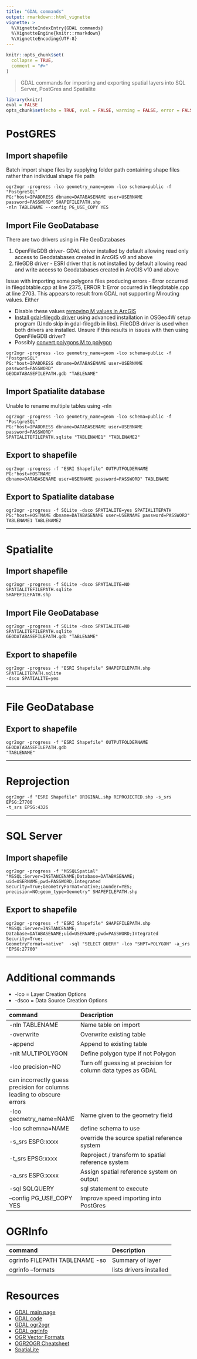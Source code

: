 ```yaml
---
title: "GDAL commands"
output: rmarkdown::html_vignette
vignette: >
  %\VignetteIndexEntry{GDAL commands}
  %\VignetteEngine{knitr::rmarkdown}
  %\VignetteEncoding{UTF-8}
---
```


```r
knitr::opts_chunk$set(
  collapse = TRUE,
  comment = "#>"
)
```

> GDAL commands for importing and exporting spatial layers into SQL Server, PostGres and Spatialite

```r
library(knitr)
eval = FALSE
opts_chunk$set(echo = TRUE, eval = FALSE, warning = FALSE, error = FALSE, comment = NA)
```

# PostGRES

## Import shapefile
Batch import shape files by supplying folder path containing shape files rather than individual shape file path
```
ogr2ogr -progress -lco geometry_name=geom -lco schema=public -f "PostgreSQL" 
PG:"host=IPADDRESS dbname=DATABASENAME user=USERNAME password=PASSWORD" SHAPEFILEPATH.shp 
-nln TABLENAME --config PG_USE_COPY YES
```

## Import File GeoDatabase
There are two drivers using in File GeoDatabases

1. OpenFileGDB driver- GDAL driver installed by default allowing read only access to Geodatabases created in ArcGIS v9 and above
1. fileGDB driver - ESRI driver that is not installed by default allowing read and write access to Geodatabases created in ArcGIS v10 and above

Issue with importing some polygons files producing errors - Error occurred in filegdbtable.cpp at line 2375, ERROR 1: Error occurred in filegdbtable.cpp at line 2703. This appears to result from GDAL not supporting M routing values. Either

* Disable these values [removing M values in ArcGIS](http://support.esri.com/technical-article/000010389)
* [Install gdal-filegdb driver](http://gis.stackexchange.com/questions/26285/file-geodatabase-gdb-support-in-qgis) using advanced installation in OSGeo4W setup program (Undo skip in gdal-filegdb in libs). FileGDB driver is used when both drivers are installed. Unsure if this results in issues with then using OpenFileGDB driver?
* Possibly [convert polygons M to polygon](http://gis.stackexchange.com/questions/109626/qgis-convert-polygon-m-to-polygon) 

```
ogr2ogr -progress -lco geometry_name=geom -lco schema=public -f "PostgreSQL" 
PG:"host=IPADDRESS dbname=DATABASENAME user=USERNAME password=PASSWORD" 
GEODATABASEFILEPATH.gdb "TABLENAME"
```

## Import Spatialite database
Unable to rename multiple tables using -nln
```
ogr2ogr -progress -lco geometry_name=geom -lco schema=public -f "PostgreSQL" 
PG:"host=IPADDRESS dbname=DATABASENAME user=USERNAME password=PASSWORD" 
SPATIALITEFILEPATH.sqlite "TABLENAME1" "TABLENAME2" 
```

## Export to shapefile
```
ogr2ogr -progress -f "ESRI Shapefile" OUTPUTFOLDERNAME PG:"host=HOSTNAME 
dbname=DATABASENAME user=USERNAME password=PASSWORD" TABLENAME
```

## Export to Spatialite database
```
ogr2ogr -progress -f SQLite -dsco SPATIALITE=yes SPATIALITEPATH  
PG:"host=HOSTNAME dbname=DATABASENAME user=USERNAME password=PASSWORD" 
TABLENAME1 TABLENAME2
```
*** 

# Spatialite

## Import shapefile
```
ogr2ogr -progress -f SQLite -dsco SPATIALITE=NO SPATIALITEFILEPATH.sqlite 
SHAPEFILEPATH.shp
```

## Import File GeoDatabase
```
ogr2ogr -progress -f SQLite -dsco SPATIALITE=NO SPATIALITEFILEPATH.sqlite
GEODATABASEFILEPATH.gdb "TABLENAME"
```

## Export to shapefile
```
ogr2ogr -progress -f "ESRI Shapefile" SHAPEFILEPATH.shp SPATIALITEPATH.sqlite 
-dsco SPATIALITE=yes
```
*** 

# File GeoDatabase

## Export to shapefile
```
ogr2ogr -progress -f "ESRI Shapefile" OUTPUTFOLDERNAME GEODATABASEFILEPATH.gdb
"TABLENAME"
```
***

# Reprojection

```
ogr2ogr -f "ESRI Shapefile" ORIGINAL.shp REPROJECTED.shp -s_srs EPSG:27700 
-t_srs EPSG:4326
```
*** 

# SQL Server

## Import shapefile
```
ogr2ogr -progress -f "MSSQLSpatial" "MSSQL:Server=INSTANCENAME;Database=DATABASENAME;
uid=USERNAME;pwd=PASSWORD;Integrated Security=True;GeometryFormat=native;Launder=YES;
precision=NO;geom_type=Geometry" SHAPEFILEPATH.shp
```

## Export to shapefile
```
ogr2ogr -progress -f "ESRI Shapefile" SHAPEFILEPATH.shp "MSSQL:Server=INSTANCENAME;
Database=DATABASENAME;uid=USERNAME;pwd=PASSWORD;Integrated Security=True;
GeometryFormat=native"  -sql "SELECT QUERY" -lco "SHPT=POLYGON" -a_srs "EPSG:27700"
```
*** 

# Additional commands

* -lco = Layer Creation Options
* -dsco = Data Source Creation Options

| command | Description |
|:-------------------|:------------------------------------------------|
| -nln TABLENAME | Name table on import |
| -overwrite | Overwrite existing table |
| -append | Append to existing table |
| -nlt MULTIPOLYGON | Define polygon type if not Polygon |
| -lco precision=NO | Turn off guessing at precision for column data types as GDAL 
can incorrectly guess precision for columns leading to obscure errors |
| -lco geometry_name=NAME | Name given to the geometry field |
| -lco schemna=NAME | define schema to use |
| -s_srs ESPG:xxxx | override the source spatial reference system |
| -t_srs EPSG:xxxx | Reproject / transform to spatial reference system |
| -a_srs ESPG:xxxx | Assign spatial reference system on output |
| -sql SQLQUERY | sql statement to execute |
| --config PG_USE_COPY YES | Improve speed importing into PostGres |

# OGRInfo

| command | Description |
|:-------------------|:------------------------------------------------|
| ogrinfo FILEPATH TABLENAME -so | Summary of layer |
| ogrinfo --formats | lists drivers installed |

# Resources

* [GDAL main page](http://www.gdal.org/)
* [GDAL code](https://fossies.org/dox/gdal-2.1.2/index.html)
* [GDAL ogr2ogr](http://www.gdal.org/ogr2ogr.html)
* [GDAL ogrInfo](http://www.gdal.org/ogrinfo.html)
* [OGR Vector Formats](http://www.gdal.org/ogr_formats.html)
* [OGR2OGR Cheatsheet](http://www.bostongis.com/PrinterFriendly.aspx?content_name=ogr_cheatsheet)
* [SpatiaLite](http://trac.osgeo.org/postgis/wiki/SpatiaLite)
